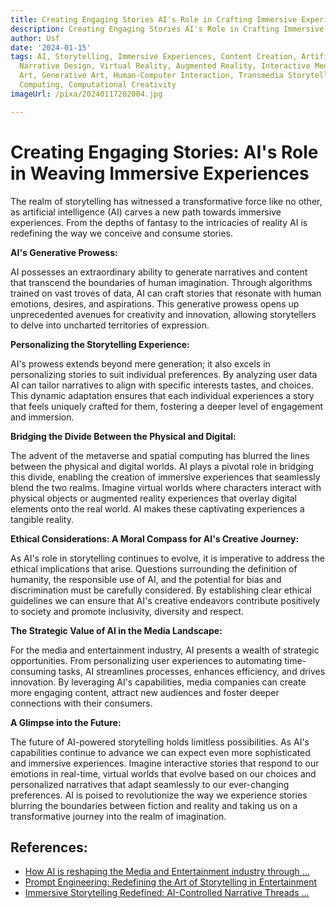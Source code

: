 ```yaml
---
title: Creating Engaging Stories AI's Role in Crafting Immersive Experiences
description: Creating Engaging Stories AI's Role in Crafting Immersive Experiences
author: Usf
date: '2024-01-15'
tags: AI, Storytelling, Immersive Experiences, Content Creation, Artificial Intelligence,
  Narrative Design, Virtual Reality, Augmented Reality, Interactive Media, Digital
  Art, Generative Art, Human-Computer Interaction, Transmedia Storytelling, Creative
  Computing, Computational Creativity
imageUrl: /pixa/20240117202004.jpg

---
```

# Creating  Engaging Stories: AI's Role in Weaving Immersive Experiences

The realm of storytelling has  witnessed a transformative force like no other, as artificial intelligence (AI)  carves a new path towards immersive experiences. From the depths  of fantasy to the intricacies of reality AI is  redefining the way we conceive  and consume stories.

**AI's Generative Prowess:**

AI  possesses an extraordinary ability to generate narratives and content that transcend  the boundaries of human imagination. Through algorithms trained on vast troves of data, AI can craft stories  that resonate with human emotions, desires, and aspirations. This generative prowess opens up unprecedented avenues for creativity and innovation, allowing storytellers to delve into uncharted territories of expression.

**Personalizing the Storytelling Experience:**

AI's prowess extends beyond mere  generation; it also excels in personalizing stories to  suit individual preferences. By analyzing user data AI can tailor narratives  to align with  specific interests tastes, and choices. This dynamic adaptation ensures that each individual experiences a story  that feels uniquely crafted for them, fostering a deeper level of engagement and immersion.

**Bridging the Divide Between the Physical and Digital:**

The advent of the metaverse  and spatial computing has blurred the lines between the physical and digital worlds. AI plays a pivotal role  in bridging  this divide, enabling the creation of immersive  experiences that seamlessly blend the two realms. Imagine virtual worlds where characters interact with physical objects or augmented reality experiences  that overlay digital  elements onto the real world. AI makes these captivating experiences a tangible reality.

**Ethical Considerations: A Moral Compass  for AI's Creative  Journey:**

As AI's role in storytelling continues to evolve, it is  imperative to address the ethical implications that arise. Questions surrounding the definition of humanity, the responsible use of AI, and the potential for bias and discrimination must be  carefully considered. By establishing clear ethical guidelines we can ensure that AI's  creative endeavors contribute positively to society and promote  inclusivity, diversity and respect.

**The Strategic Value of  AI in the Media Landscape:**

For the media  and  entertainment industry, AI presents a wealth of strategic opportunities. From personalizing user experiences to automating time-consuming tasks, AI streamlines processes, enhances  efficiency, and drives  innovation. By leveraging AI's capabilities, media  companies  can  create more engaging  content, attract new audiences and foster deeper connections with their consumers.

**A Glimpse into the Future:**

The future of AI-powered  storytelling  holds limitless possibilities. As AI's capabilities continue to advance we can expect even more sophisticated and immersive experiences. Imagine interactive stories that respond to our emotions in real-time, virtual worlds that  evolve based  on our choices  and personalized narratives  that adapt seamlessly to our ever-changing preferences. AI is poised to revolutionize the way  we experience stories blurring the boundaries between fiction  and  reality and taking us  on a transformative journey into the realm of imagination.

## References:
- [How AI is reshaping the Media and Entertainment industry through ...](https://www.linkedin.com/pulse/how-ai-reshaping-media-entertainment-industry-through-storytelling)
- [Prompt Engineering: Redefining the Art of Storytelling in Entertainment](https://www.linkedin.com/pulse/prompt-engineering-redefining-art-storytelling-cody-w-burns)
- [Immersive Storytelling Redefined: AI-Controlled Narrative Threads ...](https://medium.com/@edgevideo/immersive-storytelling-redefined-ai-controlled-narrative-threads-in-streaming-platform-originals-d2cd7f280031)
